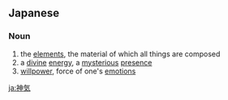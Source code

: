 ==Japanese==
{{ja-kanjitab|しん|き|yomi=o}}

===Noun===
{{ja-noun|しんき|kyu=神氣}}

# the [[elements]], the material of which all things are composed
# a [[divine]] [[energy]], a [[mysterious]] [[presence]]
# [[willpower]], force of one's [[emotion]]s

[[ja:神気]]